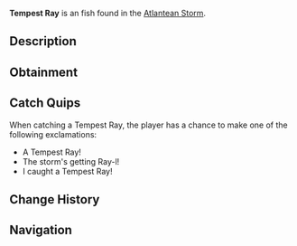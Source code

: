 {{FishInfobox
|image          = Tempest Ray.png
|rarity         = Uncommon
|sea            = First Sea
|location       = [[Atlantean Storm]]
|sublocation    = 
|sources        = Fishing Rod
|radar_location = 
|xp             = 150
|weather        = Windy
|time           = 
|season         = Winter
|bait           = Seaweed
|base_weight    = 2
|base_value     = 250
|weight_range   = 1.5
|base_chance    = 65
|base_resil     = 65
}}
'''Tempest Ray''' is an {{Rarity|Uncommon}} fish found in the [[Atlantean Storm]].

== Description ==
{{Description|A swift, flat-bodied ray with unique storm-pattern markings. They use their wing-like fins to glide through turbulent waters with ease, often found in groups near the surface of stormy seas.|Bestiary Entry}}

== Obtainment ==
{{Description|Found swimming in the upper waters of the Atlantean Storm.|Bestiary Hint}}
{{Fish Availability|
Grand Reef/Atlantean Storm
|top_rods      = 
Firefly Rod\350816.76\296682.83;
Azure Of Lagoon\326444.05\310006.17;
Free Spirit Rod\325223.79\280275.31;
No-Life Rod\322094.99\318261.26;
Rapid Rod\320652.99\297813.23;
Flimsy Rod\228150\273541.67;
Training Rod\311071.43\312000;
Seraphic Rod\315382.06\315382.06;
Challenger's Rod\313213.79\313213.79;
Fast Rod\311528.5\311528.5;
Magnet Rod\192617.63\192617.63;
Trident Rod\316944.04\224878.06;
Astralhook Rod\303887.14\154770.23;
Ethereal Prism Rod\300668.73\210775.71;
Verdant Shear Rod\291488.74\269419.75;
Blazebringer Rod\290061.41\286282.04;
Depthseeker Rod\289839.11\246121.69;
Rod Of The Forgotten Fang\287929.24\287929.24;
Avalanche Rod\286210.46\220610.69;
Zeus Rod\284043.34\268649.98;
Volcanic Rod\277306.07\203881.58;
Rod Of The Depths\261464.52\261464.52;
Rod Of The Exalted One\245626.84\245626.84;
Steady Rod\156011.28\111171.76
|recommended   = No-Life Rod
}}

== Catch Quips ==
When catching a Tempest Ray, the player has a chance to make one of the following exclamations:
* A Tempest Ray!
* The storm's getting Ray-l!
* I caught a Tempest Ray!

== Change History ==
{{Change History|{{subst:Current Version}}}}

== Navigation ==
{{Fish Navbox|Atlantean Storm}}